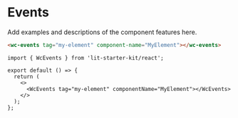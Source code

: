 # Events

Add examples and descriptions of the component features here.

<code-bubble>

```html
<wc-events tag="my-element" component-name="MyElement"></wc-events>
```

```tsx
import { WcEvents } from 'lit-starter-kit/react';

export default () => {
  return (
    <>
      <WcEvents tag="my-element" componentName="MyElement"></WcEvents>
    </>
  );
};
```

</code-bubble>
